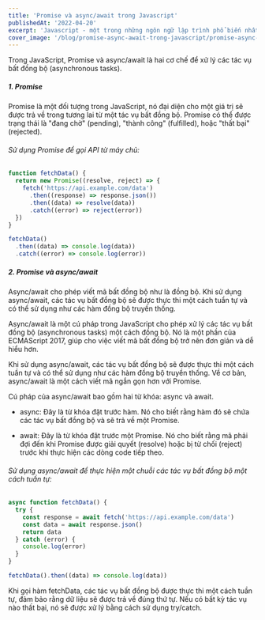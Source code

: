 ```yaml
---
title: 'Promise và async/await trong Javascript'
publishedAt: '2022-04-20'
excerpt: 'Javascript - một trong những ngôn ngữ lập trình phổ biến nhất hiện nay, đã phải trải qua một khoảng thời gian dài khó khăn khi phải dựa vào callbacks để lập trình các đoạn code bất đồng bộ. Sau đó trong bản cập nhật ES7, JavaScript đã đưa ra một giải pháp mới được cộng đồng lập trình rất ủng hộ để giải quyết cái bài toàn bất đồng bộ chính là Async/Await.'
cover_image: '/blog/promise-async-await-trong-javascript/promise-async-await-trong-javascript.jpg'
---
```


Trong JavaScript, Promise và async/await là hai cơ chế để xử lý các tác vụ bất đồng bộ (asynchronous tasks).

##### 1. Promise

Promise là một đối tượng trong JavaScript, nó đại diện cho một giá trị sẽ được trả về trong tương lai từ một tác vụ bất đồng bộ. Promise có thể được trạng thái là "đang chờ" (pending), "thành công" (fulfilled), hoặc "thất bại" (rejected).

###### Sử dụng Promise để gọi API từ máy chủ:

```jsx
function fetchData() {
  return new Promise((resolve, reject) => {
    fetch('https://api.example.com/data')
      .then((response) => response.json())
      .then((data) => resolve(data))
      .catch((error) => reject(error))
  })
}

fetchData()
  .then((data) => console.log(data))
  .catch((error) => console.log(error))
```

##### 2. Promise và async/await

Async/await cho phép viết mã bất đồng bộ như là đồng bộ. Khi sử dụng async/await, các tác vụ bất đồng bộ sẽ được thực thi một cách tuần tự và có thể sử dụng như các hàm đồng bộ truyền thống.

Async/await là một cú pháp trong JavaScript cho phép xử lý các tác vụ bất đồng bộ (asynchronous tasks) một cách đồng bộ. Nó là một phần của ECMAScript 2017, giúp cho việc viết mã bất đồng bộ trở nên đơn giản và dễ hiểu hơn.

Khi sử dụng async/await, các tác vụ bất đồng bộ sẽ được thực thi một cách tuần tự và có thể sử dụng như các hàm đồng bộ truyền thống. Về cơ bản, async/await là một cách viết mã ngắn gọn hơn với Promise.

Cú pháp của async/await bao gồm hai từ khóa: async và await.

- async: Đây là từ khóa đặt trước hàm. Nó cho biết rằng hàm đó sẽ chứa các tác vụ bất đồng bộ và sẽ trả về một Promise.

- await: Đây là từ khóa đặt trước một Promise. Nó cho biết rằng mã phải đợi đến khi Promise được giải quyết (resolve) hoặc bị từ chối (reject) trước khi thực hiện các dòng code tiếp theo.

###### Sử dụng async/await để thực hiện một chuỗi các tác vụ bất đồng bộ một cách tuần tự:

```js
async function fetchData() {
  try {
    const response = await fetch('https://api.example.com/data')
    const data = await response.json()
    return data
  } catch (error) {
    console.log(error)
  }
}

fetchData().then((data) => console.log(data))
```

Khi gọi hàm fetchData, các tác vụ bất đồng bộ được thực thi một cách tuần tự, đảm bảo rằng dữ liệu sẽ được trả về đúng thứ tự. Nếu có bất kỳ tác vụ nào thất bại, nó sẽ được xử lý bằng cách sử dụng try/catch.
